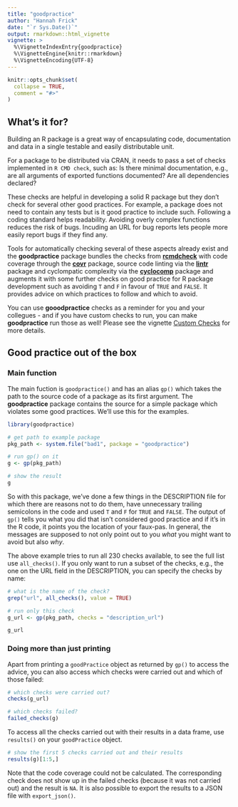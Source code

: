 ```yaml
---
title: "goodpractice"
author: "Hannah Frick"
date: "`r Sys.Date()`"
output: rmarkdown::html_vignette
vignette: >
  %\VignetteIndexEntry{goodpractice}
  %\VignetteEngine{knitr::rmarkdown}
  %\VignetteEncoding{UTF-8}
---
```


```r
knitr::opts_chunk$set(
  collapse = TRUE,
  comment = "#>"
)
```

## What's it for?

Building an R package is a great way of encapsulating code, documentation and data in a single testable and easily distributable unit.

For a package to be distributed via CRAN, it needs to pass a set of checks implemented in `R CMD check`, such as: Is there minimal documentation, e.g., are all arguments of exported functions documented? Are all dependencies declared?

These checks are helpful in developing a solid R package but they don't check for several other good practices. For example, a package does not need to contain any tests but is it good practice to include such. Following a coding standard helps readability. Avoiding overly complex functions reduces the risk of bugs. Incuding an URL for bug reports lets people more easily report bugs if they find any. 

Tools for automatically checking several of these aspects already exist and the **goodpractice** package bundles the checks from [**rcmdcheck**](http://cran.r-project.org/package=rcmdcheck) with code coverage through the [**covr**](http://cran.r-project.org/package=covr) package, source code linting via the [**lintr**](http://cran.r-project.org/package=lintr) package and cyclompatic complexity via the [**cyclocomp**](http://cran.r-project.org/package=cyclocomp) package and augments it with some further checks on good practice for R package development such as avoiding `T` and `F` in favour of `TRUE` and `FALSE`. It provides advice on which practices to follow and which to avoid.

You can use **gooodpractice** checks as a reminder for you and your collegues - and if you have custom checks to run, you can make **goodpractice** run those as well! Please see the vignette [Custom Checks](FIXME) for more details.


## Good practice out of the box

### Main function

The main fuction is `goodpractice()` and has an alias `gp()` which takes the path to the source code of a package as its first argument. The **goodpractice** package contains the source for a simple package which violates some good practices. We'll use this for the examples.

```r
library(goodpractice)

# get path to example package
pkg_path <- system.file("bad1", package = "goodpractice")

# run gp() on it
g <- gp(pkg_path)

# show the result
g
```

So with this package, we've done a few things in the DESCRIPTION file for which there are reasons not to do them, have unnecessary trailing semicolons in the code and used `T` and `F` for `TRUE` and `FALSE`. The output of `gp()` tells you what you did that isn't considered good practice and if it's in the R code, it points you the location of your faux-pas. In general, the messages are supposed to not only point out to you _what_ you might want to avoid but also _why_.


The above example tries to run all 230 checks available, to see the full list use `all_checks()`. If you only want to run a subset of the checks, e.g., the one on the URL field in the DESCRIPTION, you can specify the checks by name:

```r
# what is the name of the check?
grep("url", all_checks(), value = TRUE)

# run only this check
g_url <- gp(pkg_path, checks = "description_url")

g_url
```

### Doing more than just printing

Apart from printing a `goodPractice` object as returned by `gp()` to access the advice, you can also access which checks were carried out and which of those failed:

```r
# which checks were carried out?
checks(g_url)

# which checks failed?
failed_checks(g)
```

To access all the checks carried out with their results in a data frame, use `results()` on your `goodPractice` object.

```r
# show the first 5 checks carried out and their results
results(g)[1:5,]
```

Note that the code coverage could not be calculated. The corresponding check does not show up in the failed checks (because it was not carried out) and the result is `NA`. It is also possible to export the results to a JSON file with `export_json()`.